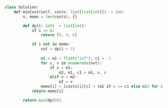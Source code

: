 ```python meta="source=problems/256-paint-house/vector.py"
class Solution:
    def minCost(self, costs: list[list[int]]) -> int:
        n, memo = len(costs), {}

        def dp(i: int) -> list[int]:
            if i == n:
                return [0, 0, 0]  

            if i not in memo:
                nxt = dp(i + 1)  
                
                m1 = m2 = float("inf"); c1 = -1
                for c, v in enumerate(nxt):
                    if v < m1:
                        m2, m1, c1 = m1, v, c
                    elif v < m2:
                        m2 = v
                memo[i] = [costs[i][c] + (m2 if c == c1 else m1) for c in range(3)]
            return memo[i]

        return min(dp(0))
```